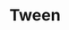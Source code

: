 ---
title: 'Tween'
description: '`TweenService` is a class used for tweening objects'
icon: 'arrow-right'
---